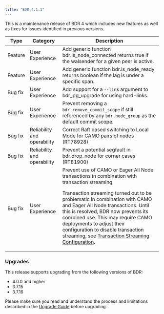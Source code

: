 ```yaml
---
title: "BDR 4.1.1"
---
```


This is a maintenance release of BDR 4 which includes new features as well
as fixes for issues identified in previous versions.


| Type | Category | Description |
| ---- | -------- | ----------- |
| Feature | User Experience | Add generic function bdr.is_node_connected returns true if the walsender for a given peer is active.
| Feature | User Experience | Add generic function bdr.is_node_ready returns boolean if the lag is under a specific span.
| Bug fix | User Experience | Add support for a `--link` argument to bdr_pg_upgrade for using hard-links.
| Bug fix | User Experience | Prevent removing a `bdr.remove_commit_scope` if still referenced by any `bdr.node_group` as the default commit scope.
| Bug fix | Reliability and operability | Correct Raft based switching to Local Mode for CAMO pairs of nodes (RT78928)
| Bug fix | Reliability and operability | Prevent a potential segfault in bdr.drop_node for corner cases (RT81900)
| Bug fix | User Experience | Prevent use of CAMO or Eager All Node transactions in combination with transaction streaming<p> Transaction streaming turned out to be problematic in combination with CAMO and Eager All Node transactions. Until this is resolved, BDR now prevents its combined use. This may require CAMO deployments to adjust their configuration to disable transaction streaming, see [Transaction Streaming Configuration](transaction-streaming#configuration).  |


### Upgrades

This release supports upgrading from the following versions of BDR:

-   4.0.0 and higher
-   3.7.15
-   3.7.16

Please make sure you read and understand the process and limitations described
in the [Upgrade Guide](/pgd/latest/upgrades/) before upgrading.
